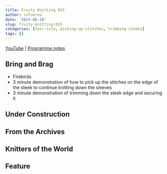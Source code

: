 ```yaml
---
title: Fruity Knitting 015
author: infuerno
date: '2023-06-10'
slug: fruity-knitting-015
categories: [fair-isle, picking-up-stitches, trimming-steeks]
tags: []
---
```


[YouTube](https://www.youtube.com/watch?v=oMy1H4XkikI) | [Programme notes]()

## Bring and Brag
* Firebirds
* 3 minute demonstration of how to pick up the stitches on the edge of the steek to continue knitting down the sleeves
* 3 minute demonstration of trimming down the steek edge and securing it

## Under Construction
## From the Archives
## Knitters of the World
## Feature
